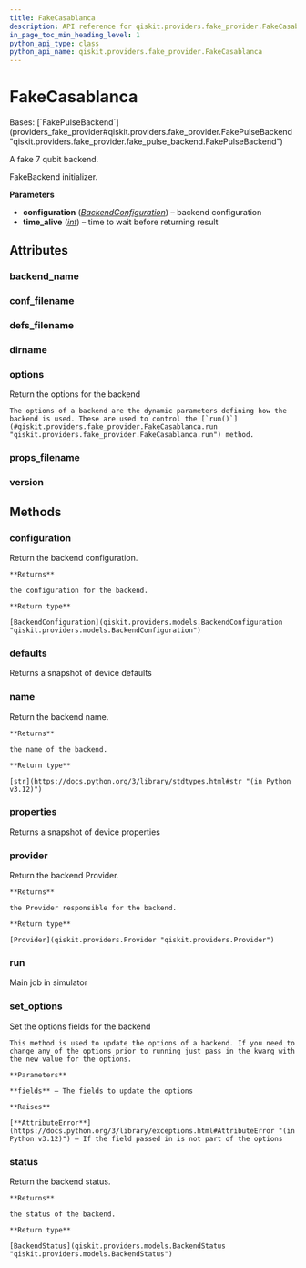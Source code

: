 ```yaml
---
title: FakeCasablanca
description: API reference for qiskit.providers.fake_provider.FakeCasablanca
in_page_toc_min_heading_level: 1
python_api_type: class
python_api_name: qiskit.providers.fake_provider.FakeCasablanca
---
```


# FakeCasablanca

<Class id="qiskit.providers.fake_provider.FakeCasablanca" isDedicatedPage={true} github="https://github.com/qiskit/qiskit/tree/stable/0.46/qiskit/providers/fake_provider/backends/casablanca/fake_casablanca.py" signature="qiskit.providers.fake_provider.FakeCasablanca">
  Bases: [`FakePulseBackend`](providers_fake_provider#qiskit.providers.fake_provider.FakePulseBackend "qiskit.providers.fake_provider.fake_pulse_backend.FakePulseBackend")

  A fake 7 qubit backend.

  FakeBackend initializer.

  **Parameters**

  *   **configuration** ([*BackendConfiguration*](qiskit.providers.models.BackendConfiguration "qiskit.providers.models.BackendConfiguration")) – backend configuration
  *   **time\_alive** ([*int*](https://docs.python.org/3/library/functions.html#int "(in Python v3.12)")) – time to wait before returning result

  ## Attributes

  ### backend\_name

  <Attribute id="qiskit.providers.fake_provider.FakeCasablanca.backend_name" attributeValue="'fake_casablanca'" />

  ### conf\_filename

  <Attribute id="qiskit.providers.fake_provider.FakeCasablanca.conf_filename" attributeValue="'conf_casablanca.json'" />

  ### defs\_filename

  <Attribute id="qiskit.providers.fake_provider.FakeCasablanca.defs_filename" attributeValue="'defs_casablanca.json'" />

  ### dirname

  <Attribute id="qiskit.providers.fake_provider.FakeCasablanca.dirname" attributeValue="'/home/runner/work/qiskit/qiskit/qiskit/providers/fake_provider/backends/casablanca'" />

  ### options

  <Attribute id="qiskit.providers.fake_provider.FakeCasablanca.options">
    Return the options for the backend

    The options of a backend are the dynamic parameters defining how the backend is used. These are used to control the [`run()`](#qiskit.providers.fake_provider.FakeCasablanca.run "qiskit.providers.fake_provider.FakeCasablanca.run") method.
  </Attribute>

  ### props\_filename

  <Attribute id="qiskit.providers.fake_provider.FakeCasablanca.props_filename" attributeValue="'props_casablanca.json'" />

  ### version

  <Attribute id="qiskit.providers.fake_provider.FakeCasablanca.version" attributeValue="1" />

  ## Methods

  ### configuration

  <Function id="qiskit.providers.fake_provider.FakeCasablanca.configuration" signature="configuration()">
    Return the backend configuration.

    **Returns**

    the configuration for the backend.

    **Return type**

    [BackendConfiguration](qiskit.providers.models.BackendConfiguration "qiskit.providers.models.BackendConfiguration")
  </Function>

  ### defaults

  <Function id="qiskit.providers.fake_provider.FakeCasablanca.defaults" signature="defaults()">
    Returns a snapshot of device defaults
  </Function>

  ### name

  <Function id="qiskit.providers.fake_provider.FakeCasablanca.name" signature="name()">
    Return the backend name.

    **Returns**

    the name of the backend.

    **Return type**

    [str](https://docs.python.org/3/library/stdtypes.html#str "(in Python v3.12)")
  </Function>

  ### properties

  <Function id="qiskit.providers.fake_provider.FakeCasablanca.properties" signature="properties()">
    Returns a snapshot of device properties
  </Function>

  ### provider

  <Function id="qiskit.providers.fake_provider.FakeCasablanca.provider" signature="provider()">
    Return the backend Provider.

    **Returns**

    the Provider responsible for the backend.

    **Return type**

    [Provider](qiskit.providers.Provider "qiskit.providers.Provider")
  </Function>

  ### run

  <Function id="qiskit.providers.fake_provider.FakeCasablanca.run" signature="run(run_input, **kwargs)">
    Main job in simulator
  </Function>

  ### set\_options

  <Function id="qiskit.providers.fake_provider.FakeCasablanca.set_options" signature="set_options(**fields)">
    Set the options fields for the backend

    This method is used to update the options of a backend. If you need to change any of the options prior to running just pass in the kwarg with the new value for the options.

    **Parameters**

    **fields** – The fields to update the options

    **Raises**

    [**AttributeError**](https://docs.python.org/3/library/exceptions.html#AttributeError "(in Python v3.12)") – If the field passed in is not part of the options
  </Function>

  ### status

  <Function id="qiskit.providers.fake_provider.FakeCasablanca.status" signature="status()">
    Return the backend status.

    **Returns**

    the status of the backend.

    **Return type**

    [BackendStatus](qiskit.providers.models.BackendStatus "qiskit.providers.models.BackendStatus")
  </Function>
</Class>

